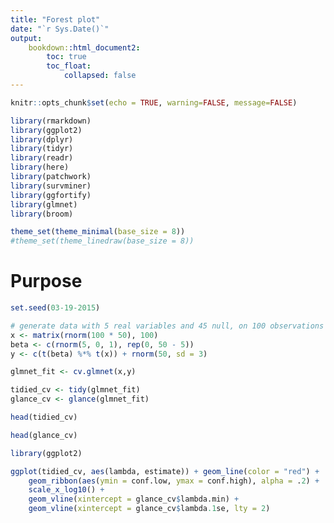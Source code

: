 ```yaml
---
title: "Forest plot"
date: "`r Sys.Date()`"
output:
    bookdown::html_document2:
        toc: true
        toc_float:
            collapsed: false
---
```


```r
knitr::opts_chunk$set(echo = TRUE, warning=FALSE, message=FALSE)
```


```r
library(rmarkdown)
library(ggplot2)
library(dplyr)
library(tidyr)
library(readr)
library(here)
library(patchwork)
library(survminer)
library(ggfortify)
library(glmnet)
library(broom)

theme_set(theme_minimal(base_size = 8))
#theme_set(theme_linedraw(base_size = 8))
```


# Purpose



```r
set.seed(03-19-2015)

# generate data with 5 real variables and 45 null, on 100 observations
x <- matrix(rnorm(100 * 50), 100)
beta <- c(rnorm(5, 0, 1), rep(0, 50 - 5))
y <- c(t(beta) %*% t(x)) + rnorm(50, sd = 3)

glmnet_fit <- cv.glmnet(x,y)
```

```r
tidied_cv <- tidy(glmnet_fit)
glance_cv <- glance(glmnet_fit)

head(tidied_cv)
```



```r
head(glance_cv)
```

```r
library(ggplot2)

ggplot(tidied_cv, aes(lambda, estimate)) + geom_line(color = "red") +
    geom_ribbon(aes(ymin = conf.low, ymax = conf.high), alpha = .2) +
    scale_x_log10() +
    geom_vline(xintercept = glance_cv$lambda.min) +
    geom_vline(xintercept = glance_cv$lambda.1se, lty = 2)
```

